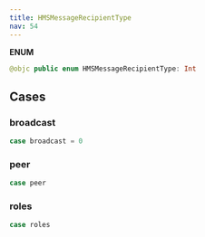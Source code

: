 ```yaml
---
title: HMSMessageRecipientType
nav: 54
---
```


**ENUM**

```swift
@objc public enum HMSMessageRecipientType: Int
```

## Cases

### broadcast

```swift
case broadcast = 0
```

### peer

```swift
case peer
```

### roles

```swift
case roles
```
